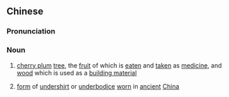 {{also|诃子}}
==Chinese==
{{zh-forms|s=诃子}}

===Pronunciation===
{{zh-pron
|m=hēzǐ
|c=ho1 zi2
|cat=n
}}

===Noun===
{{zh-noun}}

# [[cherry plum]] [[tree]], the [[fruit]] of which is [[eaten]] and {{lb|zh|traditional Chinese medicine}} [[taken]] as [[medicine]], and [[wood]] which is used as a [[building material]]
# {{lb|zh|fashion}} [[form]] of [[undershirt]] or [[underbodice]] [[worn]] in [[ancient]] [[China]]